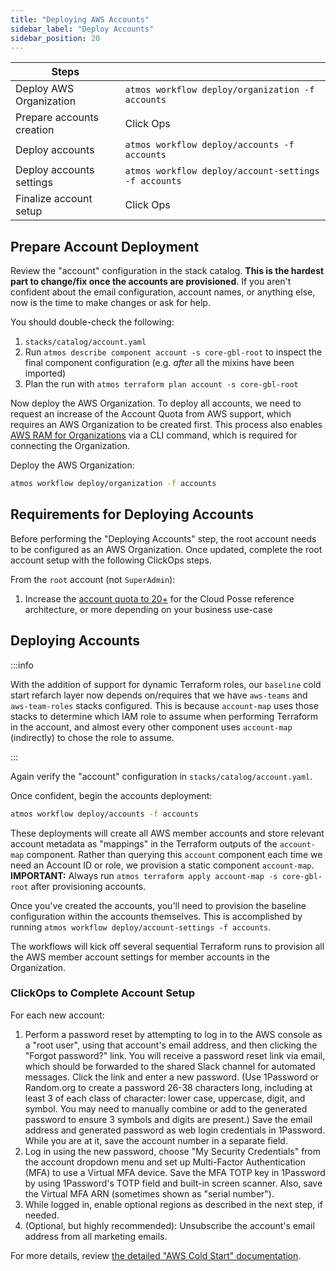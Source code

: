```yaml
---
title: "Deploying AWS Accounts"
sidebar_label: "Deploy Accounts"
sidebar_position: 20
---
```


| Steps                     |                                                      |
| ------------------------- | ---------------------------------------------------- |
| Deploy AWS Organization   | `atmos workflow deploy/organization -f accounts`     |
| Prepare accounts creation | Click Ops                                            |
| Deploy accounts           | `atmos workflow deploy/accounts -f accounts`         |
| Deploy accounts settings  | `atmos workflow deploy/account-settings -f accounts` |
| Finalize account setup    | Click Ops                                            |

## Prepare Account Deployment

Review the "account" configuration in the stack catalog. **This is the hardest part to change/fix once the accounts are
provisioned**. If you aren't confident about the email configuration, account names, or anything else, now is the time
to make changes or ask for help.

You should double-check the following:

1. `stacks/catalog/account.yaml`
2. Run `atmos describe component account -s core-gbl-root` to inspect the final component configuration (e.g. _after_
   all the mixins have been imported)
3. Plan the run with `atmos terraform plan account -s core-gbl-root`

Now deploy the AWS Organization. To deploy all accounts, we need to request an increase of the Account Quota from AWS
support, which requires an AWS Organization to be created first. This process also enables
[AWS RAM for Organizations](https://docs.aws.amazon.com/organizations/latest/userguide/orgs_manage_policies_enable-ram.html)
via a CLI command, which is required for connecting the Organization.

Deploy the AWS Organization:

```bash
atmos workflow deploy/organization -f accounts
```

## Requirements for Deploying Accounts

Before performing the "Deploying Accounts" step, the root account needs to be configured as an AWS Organization. Once
updated, complete the root account setup with the following ClickOps steps.

From the `root` account (not `SuperAdmin`):

1. Increase the
   [account quota to 20+](https://us-east-1.console.aws.amazon.com/servicequotas/home/services/organizations/quotas) for
   the Cloud Posse reference architecture, or more depending on your business use-case

## Deploying Accounts

:::info

With the addition of support for dynamic Terraform roles, our `baseline` cold start refarch layer now depends
on/requires that we have `aws-teams` and `aws-team-roles` stacks configured. This is because `account-map` uses those
stacks to determine which IAM role to assume when performing Terraform in the account, and almost every other component
uses `account-map` (indirectly) to chose the role to assume.

:::

Again verify the "account" configuration in `stacks/catalog/account.yaml`.

Once confident, begin the accounts deployment:

```bash
atmos workflow deploy/accounts -f accounts
```

These deployments will create all AWS member accounts and store relevant account metadata as "mappings" in the Terraform
outputs of the `account-map` component. Rather than querying this `account` component each time we need an Account ID or
role, we provision a static component `account-map`. **IMPORTANT:** Always run
`atmos terraform apply account-map -s core-gbl-root` after provisioning accounts.

Once you've created the accounts, you'll need to provision the baseline configuration within the accounts themselves.
This is accomplished by running `atmos workflow deploy/account-settings -f accounts`.

The workflows will kick off several sequential Terraform runs to provision all the AWS member account settings for
member accounts in the Organization.

### ClickOps to Complete Account Setup

For each new account:

1. Perform a password reset by attempting to log in to the AWS console as a "root user", using that account's email
   address, and then clicking the "Forgot password?" link. You will receive a password reset link via email, which
   should be forwarded to the shared Slack channel for automated messages. Click the link and enter a new password. (Use
   1Password or Random.org to create a password 26-38 characters long, including at least 3 of each class of character:
   lower case, uppercase, digit, and symbol. You may need to manually combine or add to the generated password to ensure
   3 symbols and digits are present.) Save the email address and generated password as web login credentials in
   1Password. While you are at it, save the account number in a separate field.
1. Log in using the new password, choose "My Security Credentials" from the account dropdown menu and set up
   Multi-Factor Authentication (MFA) to use a Virtual MFA device. Save the MFA TOTP key in 1Password by using
   1Password's TOTP field and built-in screen scanner. Also, save the Virtual MFA ARN (sometimes shown as "serial
   number").
1. While logged in, enable optional regions as described in the next step, if needed.
1. (Optional, but highly recommended): Unsubscribe the account's email address from all marketing emails.

For more details, review
[the detailed "AWS Cold Start" documentation](/layers/accounts/tutorials/manual-configuration/#configure-root-account-credentials-for-each-account).
